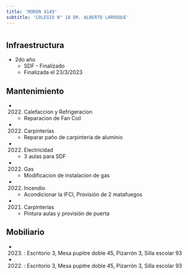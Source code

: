 ```yaml
---
title: 'MORON 4149'
subtitle: 'COLEGIO N° 18 DR. ALBERTO LARROQUE'
---
```


#
## Infraestructura

* 2do año 
    + SDF - Finalizado 
    + Finalizada el 23/3/2023 






## Mantenimiento

*  (2022) Calefaccion y Refrigeracion 
    + Reparacion de Fan Coil

*  (2022) Carpinterías 
    + Reparar paño de carpintería de aluminio

*  (2022) Electricidad 
    + 3 aulas para SDF

*  (2022) Gas 
    + Modificacion de instalacion de gas

*  (2022) Incendio 
    + Acondicionar la IFCI, Provisión de 2 matafuegos

*  (2021) Carpinterías 
    + Pintura aulas y provisión de puerta





## Mobiliario

*  (2023) : Escritorio 3, Mesa pupitre doble 45, Pizarrón 3, Silla escolar 93 

*  (2022) : Escritorio 3, Mesa pupitre doble 45, Pizarrón 3, Silla escolar 93 



